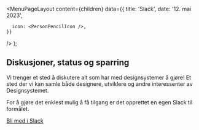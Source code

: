 

<Meta
  title='Slack'
  description='Diskusjoner, status og sparring'
/>

  <MenuPageLayout
    content={children}
    data={{
      title: 'Slack',
      date: '12. mai 2023',

      icon: <PersonPencilIcon />,
    }}

/>
);

## Diskusjoner, status og sparring

Vi trenger et sted å diskutere alt som har med designsystemer å gjøre! Et sted der vi kan samle både designere, utviklere og andre interessenter av Designsystemet.

For å gjøre det enklest mulig å få tilgang er det opprettet en egen Slack til formålet.

[Bli med i Slack](https://join.slack.com/t/designsystemet/shared_invite/zt-2438eotl3-a4266Vd2IeqMWO8TBw5PrQ)
